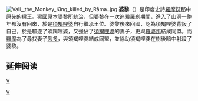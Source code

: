 [[File:Vali,_the_Monkey_King_killed_by_Rāma..jpg|thumb]]
'''婆黎'''（{{lang-sa|'''वालि'''}}）是印度史詩[[羅摩衍那|羅摩衍那]]中原先的猴王。猴國原本婆黎所統治，但婆黎在一次追殺[[羅剎|羅剎]]期間，進入了山洞一整年都沒有回來，於是[[須羯哩婆|須羯哩婆]]自行繼承王位。婆黎後來回國，認為須羯哩婆背叛了自己，於是驅逐了須羯哩婆，又強佔了[[須羯哩婆|須羯哩婆]]的妻子，更與[[羅婆那|羅婆那]]結成同盟。而[[羅摩|羅摩]]為了尋找妻子[[悉多|悉多]]，與須羯哩婆結成同盟，並協助須羯哩婆在樹後暗中射殺了婆黎。

== 延伸阅读 ==
{{Wikisource further reading}}

{{印度神話}}
{{罗摩衍那}}
{{hindu-myth-stub}}

[[CATEGORY:羅摩衍那角色|V]]
[[Category:神話傳說中的靈長目|V]]